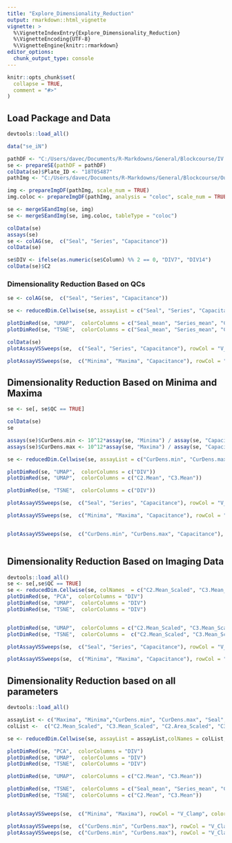 ```yaml
---
title: "Explore_Dimensionality_Reduction"
output: rmarkdown::html_vignette
vignette: >
  %\VignetteIndexEntry{Explore_Dimensionality_Reduction}
  %\VignetteEncoding{UTF-8}
  %\VignetteEngine{knitr::rmarkdown}
editor_options: 
  chunk_output_type: console
---
```


```r
knitr::opts_chunk$set(
  collapse = TRUE,
  comment = "#>"
)
```

## Load Package and Data

```r
devtools::load_all()

data("se_iN")

pathDF <- "C:/Users/davec/Documents/R-Markdowns/General/Blockcourse/IV neurons_12.47.37_RAW.xlsx"
se <- prepareSE(pathDF = pathDF)
colData(se)$Plate_ID <- "18T05487"
pathImg <- "C:/Users/davec/Documents/R-Markdowns/General/Blockcourse/Output_291124_BME308_DIV_18T05487.db"

img <- prepareImgDF(pathImg, scale_num = TRUE)
img.coloc <- prepareImgDF(pathImg, analysis = "coloc", scale_num = TRUE)

se <- mergeSEandImg(se, img)
se <- mergeSEandImg(se, img.coloc, tableType = "coloc")

colData(se)
assays(se)
se <- colAG(se,  c("Seal", "Series", "Capacitance"))
colData(se)

se$DIV <- ifelse(as.numeric(se$Column) %% 2 == 0, "DIV7", "DIV14")
colData(se)$C2

```


### Dimensionality Reduction Based on QCs

```r

se <- colAG(se,  c("Seal", "Series", "Capacitance"))

se <- reducedDim.Cellwise(se, assayList = c("Seal", "Series", "Capacitance"), scaling = "global", byRow=FALSE)

plotDimRed(se, "UMAP",  colorColumns = c("Seal_mean", "Series_mean", "Capacitance_mean"))
plotDimRed(se, "TSNE",  colorColumns = c("Seal_mean", "Series_mean", "Capacitance_mean"))

colData(se)
plotAssayVSSweeps(se,  c("Seal", "Series", "Capacitance"), rowCol = "V_Clamp", colorGroup = "QC", wrapFormula = cluster.umap~variable)

plotAssayVSSweeps(se,  c("Minima", "Maxima", "Capacitance"), rowCol = "V_Clamp", colorGroup = "cluster.umap", wrapFormula = QC~variable)

```

## Dimensionality Reduction Based on Minima and Maxima

```r
se <- se[, se$QC == TRUE]

colData(se)
se

assays(se)$CurDens.min <- 10^12*assay(se, "Minima") / assay(se, "Capacitance")
assays(se)$CurDens.max <- 10^12*assay(se, "Maxima") / assay(se, "Capacitance")

se <- reducedDim.Cellwise(se, assayList = c("CurDens.min", "CurDens.max"), scaling = "within", byRow = TRUE)

plotDimRed(se, "UMAP",  colorColumns = c("DIV"))
plotDimRed(se, "UMAP",  colorColumns = c("C2.Mean", "C3.Mean"))

plotDimRed(se, "TSNE",  colorColumns = c("DIV"))

plotAssayVSSweeps(se,  c("Seal", "Series", "Capacitance"), rowCol = "V_Clamp", colorGroup = "cluster.umap", wrapFormula = .~variable)

plotAssayVSSweeps(se,  c("Minima", "Maxima", "Capacitance"), rowCol = "V_Clamp", colorGroup = "DIV", wrapFormula = cluster.umap~variable)


plotAssayVSSweeps(se,  c("CurDens.min", "CurDens.max", "Capacitance"), rowCol = "V_Clamp", colorGroup = "DIV", wrapFormula = cluster.umap~variable) + ylab("Current Density (pA/pF)")



```

## Dimensionality Reduction Based on Imaging Data

```r

devtools::load_all()
se <- se[,se$QC == TRUE]
se <- reducedDim.Cellwise(se, colNames  = c("C2.Mean_Scaled", "C3.Mean_Scaled", "C2.Area_Scaled", "C3.Area_Scaled"), scaling = "within", byRow=FALSE)
plotDimRed(se, "PCA",  colorColumns = "DIV")
plotDimRed(se, "UMAP",  colorColumns = "DIV")
plotDimRed(se, "TSNE",  colorColumns = "DIV")


plotDimRed(se, "UMAP",  colorColumns = c("C2.Mean_Scaled", "C3.Mean_Scaled"))
plotDimRed(se, "TSNE",  colorColumns =  c("C2.Mean_Scaled", "C3.Mean_Scaled"))

plotAssayVSSweeps(se,  c("Seal", "Series", "Capacitance"), rowCol = "V_Clamp", colorGroup = "cluster.umap", wrapFormula = .~variable)

plotAssayVSSweeps(se,  c("Minima", "Maxima", "Capacitance"), rowCol = "V_Clamp", colorGroup = "cluster.umap", wrapFormula = DIV~variable)

```


## Dimensionality Reduction based on all parameters


```r
devtools::load_all()

assayList <- c("Maxima", "Minima","CurDens.min", "CurDens.max", "Seal", "Series", "Capacitance")
colList <-  c("C2.Mean_Scaled", "C3.Mean_Scaled", "C2.Area_Scaled", "C3.Area_Scaled")

se <- reducedDim.Cellwise(se, assayList = assayList,colNames = colList, scaling = "global", byRow=TRUE, k_clusters = 3)

plotDimRed(se, "PCA",  colorColumns = "DIV")
plotDimRed(se, "UMAP",  colorColumns = "DIV")
plotDimRed(se, "TSNE",  colorColumns = "DIV")

plotDimRed(se, "UMAP",  colorColumns = c("C2.Mean", "C3.Mean"))

plotDimRed(se, "TSNE",  colorColumns = c("Seal_mean", "Series_mean", "Capacitance_mean"))
plotDimRed(se, "TSNE",  colorColumns = c("C2.Mean", "C3.Mean"))


plotAssayVSSweeps(se,  c("Minima", "Maxima"), rowCol = "V_Clamp", colorGroup = "cluster.umap", wrapFormula = DIV~variable)

plotAssayVSSweeps(se,  c("CurDens.min", "CurDens.max"), rowCol = "V_Clamp", colorGroup = "DIV", wrapFormula = cluster.umap~variable)
plotAssayVSSweeps(se,  c("CurDens.min", "CurDens.max"), rowCol = "V_Clamp", colorGroup = "DIV", wrapFormula = cluster.tsne~variable)



```




